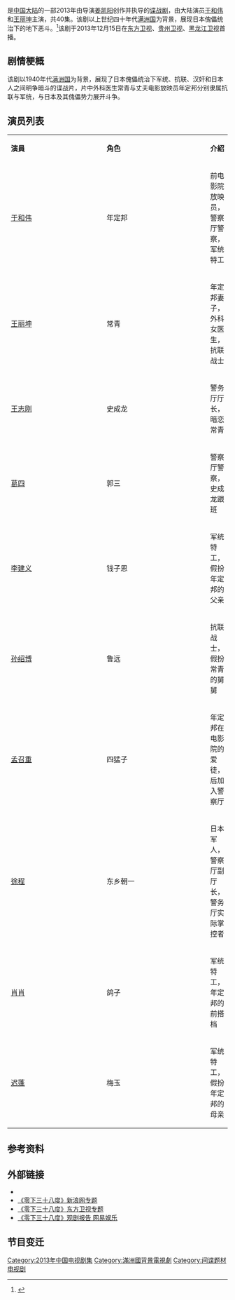 {{电视节目信息框
| 名称       = 零下三十八度
| 原名       = 
| 英文名称 = ''38 Degrees Below Zero''
| 别名       =
| 图片       = [[File:38°C_Below_Zero.jpg|250px]]
| 图说       = 电视剧海报
| 类型       = 谍战剧
| 格式       =
| 原创       = 
| 发展       = 
| 编剧       = 姜凯阳、习兮、周英程、卢健
| 导演       = [[姜凯阳|姜凯阳]]
| 总导演    =
| 助理导演 =
| 创意总监 =
| 主持       = 
| 演出       = [[王丽坤|王丽坤]]、[[于和伟|于和伟]]、[[葛四|葛四]]、[[王志刚|王志刚]] 
| 评判       =
| 配音       = 
| 旁白       =  
| 字幕       =  中文
| 主题曲     = 
| 主题音乐 = 
| 主题作曲家 = 安东
| 片头曲     = 
| 作曲        =
| 填词        =
| 主唱        =
| 片尾曲     = [[我的祖國_(史麥塔納)|斯美塔那交响诗《伏尔塔瓦河》]]
| 作曲2      = 
| 填词2      =
| 主唱2      =
| 插曲       =
| 标语       =
| 国家       = {{PRC}}
| 地区       =
| 语言       = 汉语普通话
| 季数       = 
| 集数       = 40集
| 每集列表   = 
| 执行制作   = 张宝月、郑楠、朱丽敏
| 共同执行制作 =
| 制片人     = 杨晓伟、姜凯阳、应萝佳
| 监制       = 陈菲、姜艳、[[戴军|戴军]]、杨琳
| 副制作人   = 
| 制作顾问   =
| 共同制作人 = 冒曼、张景轩
| 故事       = 吴庆文
| 编审       = 
| 剪辑       = 
| 外景       = 哈尔滨
| 摄影       = 于小忱、王雷
| 机位       = 
| 每集长度  = 
| 电视网     = {{CHN}} [[东方卫视|东方]]、[[贵州卫视|贵州]]、[[黑龙江卫视|黑龙江卫视]]
| 视频制式   = 
| 音频制式   =   
| 开始       = {{nowrap|{{start_date|2013|12|15}}}}
| 结束       = {{nowrap|{{end date|2013|12|29}}}}
| 电视网1    = 
| 视频制式1   = 
| 音频制式1  =   
| 开始1       = 
| 结束1       = 
| 制作公司   =
| 影视公司   =
| 晚于       = 
| 早于       = 
| 相关剧集   = 
| 中国大陆名称 = 
| 台湾名称   = 
| 港澳名称   = 
| 马新名称   = 
| 官方网站   = 
| imdb_id   = 
| tv_com_id = 
}}
{{engname|《零下三十八度》|38 Degrees Below Zero}}是[[中国大陆|中国大陆]]的一部2013年由导演[[姜凯阳|姜凯阳]]创作并执导的[[谍战剧|谍战剧]]，由大陆演员[[于和伟|于和伟]]和[[王丽坤|王丽坤]]主演，共40集。该剧以上世纪四十年代[[满洲国|满洲国]]为背景，展现日本傀儡统治下的地下恶斗。<ref>{{Cite web |url=http://ent.sina.com.cn/v/m/2013-08-23/19463994677.shtml |title=《零下三十八度》于和伟王丽坤三度携手 |access-date=2013-12-22 |archive-date=2017-11-16 |archive-url=https://web.archive.org/web/20171116090540/http://ent.sina.com.cn/v/m/2013-08-23/19463994677.shtml |dead-url=no }}</ref>该剧于2013年12月15日在[[东方卫视|东方卫视]]、[[贵州卫视|贵州卫视]]、[[黑龙江卫视|黑龙江卫视]]首播。

== 剧情梗概 ==
该剧以1940年代[[满洲国|满洲国]]为背景，展现了日本傀儡统治下军统、抗联、汉奸和日本人之间明争暗斗的谍战片，片中外科医生常青与丈夫电影放映员年定邦分别隶属抗联与军统，与日本及其傀儡势力展开斗争。

== 演员列表 ==
{|class="wikitable" width="70%"
|- style="background:#C6C9FF; color:black" align=center 
|width="7%"|'''演員''' || width="8%"|'''角色''' || width="20%"|'''介紹'''
|-
| [[于和伟|于和伟]] || 年定邦	||前电影院放映员，警察厅警察，军统特工
|-
|  [[王丽坤|王丽坤]] || 常青 ||年定邦妻子，外科女医生，抗联战士
|-
|  [[王志刚|王志刚]] || 史成龙 ||警务厅厅长，暗恋常青
|-
|  [[葛四|葛四]] || 郭三 ||警察厅警察，史成龙跟班
|-
|  [[李建义|李建义]] || 钱子恩 ||军统特工，假扮年定邦的父亲
|-
|  [[孙绍博|孙绍博]] || 鲁远 ||抗联战士，假扮常青的舅舅
|-
|  [[孟召重|孟召重]] || 四猛子 ||年定邦在电影院的爱徒，后加入警察厅
|-
|  [[徐程|徐程]] || 东乡朝一 ||日本军人，警察厅副厅长，警务厅实际掌控者
|-
|  [[肖肖|肖肖]] || 鸽子 ||军统特工，年定邦的前搭档
|-
|  [[迟蓬|迟蓬]] || 梅玉 ||军统特工，假扮年定邦的母亲
|}

== 参考资料 ==
<references/>

== 外部链接 ==
* {{Sinaweibo|lingxia38|《零下三十八度》}}
* [http://ent.sina.com.cn/f/v/lxssbd/      《零下三十八度》新浪网专题] {{Wayback|url=http://ent.sina.com.cn/f/v/lxssbd/ |date=20170715163013 }}
* [https://web.archive.org/web/20140725090818/http://www.dragontv.cn/dramas/2013-12-03/c386c0f5f07246c8bcda6819db84d20b.html      《零下三十八度》东方卫视专题]
* [http://ent.163.com/13/1226/14/9H1E239800034R94.html    《零下三十八度》观剧报告 网易娱乐] {{Wayback|url=http://ent.163.com/13/1226/14/9H1E239800034R94.html |date=20160305075401 }}

== 节目变迁 ==
{{電視節目的變遷
|電視台={{CHNML}} [[东方卫视|东方卫视]] [[梦想剧场_(东方卫视)|梦想剧场]]
|播放檔次=周一至周五19:30-22:00三集 周六、周日19:30-21:10二集
|上一節目= [[我家的春秋冬夏|我家的春秋冬夏]]<br />（2013.12.03 - 2013.12.14）
|節目名稱= [[零下三十八度|零下三十八度]]<br />（2013.12.15 - 2013.12.29）
|下一節目= [[一代枭雄|一代枭雄]]<br />（2014.01.01 - 2014.01.15）
}}

{{东方卫视电视剧}}
{{DEFAULTSORT:LING零}}
[[Category:2013年中国电视剧集|Category:2013年中国电视剧集]]
[[Category:滿洲國背景電視劇|Category:滿洲國背景電視劇]]
[[Category:间谍题材电视剧|Category:间谍题材电视剧]]